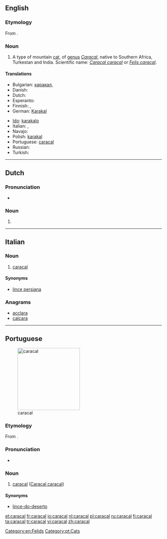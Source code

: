 ==English==

===Etymology===
From {{etyl|tr}} {{term|karakulak|lang=tr}}.

===Noun===
{{wikipedia}}
{{en-noun}}

# A type of mountain [[cat]], of [[genus]] ''[[Caracal]]'', native to Southern Africa, Turkestan and India. Scientific name: ''[[Caracal caracal]]'' or ''[[Felis caracal]]''.

====Translations====
{{trans-top|''Caracal caracal''}}
* Bulgarian: [[каракал]], {{t|bg|степен рис}}
* Danish: {{t|da|karakal}}
* Dutch: {{t+|nl|caracal|m}}
* Esperanto: {{t|eo|karakalo|xs=Esperanto}}
* Finnish: {{t-|fi|aavikkoilves}}, {{t-|fi|karakali}}
* German: [[Karakal]] {{m}}
{{trans-mid}}
* [[Ido]]: [[karakalo]]
* Italian: {{t-|it|caracal|m}}, {{t-|it|lince persiana|f}}
* Navajo: {{tø|nv|náshdóí bijaałizhiní}}
* Polish: [[karakal]]
* Portuguese: [[caracal#Portuguese|caracal]]
* Russian: {{t+|ru|каракал|m|tr=karakál}}
* Turkish: {{t+|tr|karakulak}}
{{trans-bottom}}

[[Category:en:Felids]]

----

==Dutch==

===Pronunciation===
* {{audio|Nl-caracal.ogg|audio}}

===Noun===
{{nl-noun|g=m|caracals|dim=*}}

# {{l|en|caracal}}

----

==Italian==

===Noun===
{{head|it|noun}} {{m|inv}}

# [[#English|caracal]]

====Synonyms====
* [[lince persiana]]

===Anagrams===
* [[acclara#Italian|acclara]]
* [[calcara#Italian|calcara]]

----

==Portuguese==
[[Image:Caracal_kitten.jpg|thumb|x200px|caracal]]

===Etymology===
From {{etyl|tr|pt}} {{term|karakulak|lang=tr}}.

===Pronunciation===
* {{a|Brazil}} {{IPA|/ka.ɾa.ˈkaw/|lang=pt}}

===Noun===
{{pt-noun|m|pl=caracais}}

# [[caracal#English|caracal]] ([[Caracal caracal]])

====Synonyms====
* [[lince-do-deserto]]

[[Category:pt:Cats]]

[[et:caracal]]
[[fr:caracal]]
[[io:caracal]]
[[nl:caracal]]
[[pl:caracal]]
[[ru:caracal]]
[[fi:caracal]]
[[ta:caracal]]
[[tr:caracal]]
[[vi:caracal]]
[[zh:caracal]]